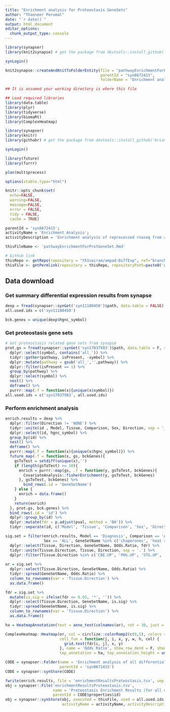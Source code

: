 ```yaml
---
title: "Enrichment analysis for Proteostasis GeneSets"
author: "Thanneer Perumal"
date: "`r date()`"
output: html_document
editor_options: 
  chunk_output_type: console
---
```

```r
library(synapser)
library(knit2synapse) # get the package from devtools::install_github('Sage-Bionetworks/knit2synapse')

synLogin()

knit2synapse::createAndKnitToFolderEntity(file = "pathwayEnrichmentForProtGeneSet.Rmd",
                                          parentId = "syn8672415",
                                          folderName = 'Enrichment analysis of all differentialy expressed genes for Proteostasis-Lysosome')
```

```r
## It is assumed your working directory is where this file

## Load required libraries
library(data.table)
library(plyr)
library(tidyverse)
library(biomaRt)
library(ComplexHeatmap)

library(synapser)
library(knitr)
library(githubr) # get the package from devtools::install_github('brian-bot/githubr')

synLogin()

library(future)
library(furrr)

plan(multiprocess)

options(xtable.type="html")

knitr::opts_chunk$set(
  echo=FALSE,
  warning=FALSE,
  message=FALSE,
  error = FALSE,
  tidy = FALSE,
  cache = TRUE)
```

```r
parentId = 'syn8672415';
activityName = 'Enrichment Analysis';
activityDescription = 'Enrichment analysis of reprocessed rnaseq from all 7 brain regions';

thisFileName <- 'pathwayEnrichmentForProtGeneSet.Rmd'

# Github link
thisRepo <- getRepo(repository = "th1vairam/ampad-DiffExp", ref="branch", refName='geneLevelAnalysis')
thisFile <- getPermlink(repository = thisRepo, repositoryPath=paste0('gene_level_analysis/',thisFileName))
```

## Data download
### Get summary differential expression results from synapse
```r
dexp = fread(synapser::synGet('syn11180450')$path, data.table = FALSE)
all.used.ids = c('syn11180450')

bck.genes = unique(dexp$hgnc_symbol)
```

### Get proteostasis gene sets
```r
# Get proteostasis related gene sets from synapse
prot.gs = fread(synapser::synGet('syn17037983')$path, data.table = F, sep = ',') %>%
  dplyr::select(symbol, contains('all_')) %>%
  tidyr::gather(pathway, isPresent, -symbol) %>%
  dplyr::mutate(pathway = gsub('all_','',pathway)) %>%
  dplyr::filter(isPresent == 1) %>%
  group_by(pathway) %>%
  dplyr::select(symbol) %>%
  nest() %>%
  deframe() %>%
  purrr::map(.f = function(x){unique(x$symbol)})
all.used.ids = c('syn17037983', all.used.ids)
```

### Perform enrichment analysis
```r
enrich.results = dexp %>%
  dplyr::filter(Direction != 'NONE') %>%
  tidyr::unite(id , Model, Tissue, Comparison, Sex, Direction, sep = '___') %>%
  dplyr::select(id, hgnc_symbol) %>%
  group_by(id) %>%
  nest() %>%
  deframe() %>%
  purrr::map(.f = function(x){unique(x$hgnc_symbol)}) %>%
  future_map(.f = function(x, gs, bckGenes){
    gsToTest = setdiff(unique(x),'')
    if (length(gsToTest) >= 10){
      enrich = purrr::map(gs, .f = function(y, gsToTest, bckGenes){
        CovariateAnalysis::fisherEnrichment(y, gsToTest, bckGenes)
      }, gsToTest, bckGenes) %>%
        bind_rows(.id = 'GeneSetName')
    } else {
      enrich = data.frame()
    }
    return(enrich)
  }, prot.gs, bck.genes) %>%
  bind_rows(.id = 'id') %>%
  dplyr::group_by(id) %>%
  dplyr::mutate(fdr = p.adjust(pval, method = 'BH')) %>%
  tidyr::separate(id, c('Model', 'Tissue', 'Comparison', 'Sex', 'Direction'), sep = '\\___')

sig.set = filter(enrich.results, Model == 'Diagnosis', Comparison == 'AD-CONTROL', 
                 Sex == 'ALL', GeneSetName %in% c('chaperones', 'heat shock proteins', 'lysosome', 'macroautophagy (DB)')) %>%
  dplyr::select(Tissue, Direction, GeneSetName, Odds.Ratio, fdr) %>%
  tidyr::unite(Tissue.Direction, Tissue, Direction, sep = '.') %>%
  dplyr::filter(Tissue.Direction %in% c('CBE.UP', 'PHG.UP', 'STG.UP', 'TCX.UP'))
  
or = sig.set %>%
  dplyr::select(Tissue.Direction, GeneSetName, Odds.Ratio) %>%
  tidyr::spread(GeneSetName, Odds.Ratio) %>%
  column_to_rownames(var = 'Tissue.Direction') %>%
  as.data.frame()

fdr = sig.set %>%
  mutate(is.sig = ifelse(fdr <= 0.05, '*', '')) %>%
  dplyr::select(Tissue.Direction, GeneSetName, is.sig) %>%
  tidyr::spread(GeneSetName, is.sig) %>%
  column_to_rownames(var = 'Tissue.Direction') %>%
  as.data.frame()

ha = HeatmapAnnotation(text = anno_text(colnames(or), rot = 30, just = "left", offset = unit(1, "mm")))

ComplexHeatmap::Heatmap(or, col = circlize::colorRamp2(c(0,5), colors = c('white', 'red')),
                        cell_fun = function(j, i, x, y, w, h, col) {
                          grid.text(fdr[i, j], x, y)
                        }, name = 'Odds Ratio', show_row_dend = F, show_column_dend = F, show_column_names = F,
                        top_annotation = ha, top_annotation_height = unit(2.2, "cm"))
```
```r
CODE = synapser::Folder(name = 'Enrichment analysis of all differentialy expressed genes for Proteostasis-Lysosome',
                        parentId = 'syn8672415')
CODE = synapser::synStore(CODE)

fwrite(enrich.results, file = 'enrichmentResultsProteostasis.tsv', sep = '\t')
obj = synapser::File('enrichmentResultsProteostasis.tsv', 
                     name = 'Proteostasis Enrichment Results (for all differential expression)', 
                     parentId = CODE$properties$id)
obj = synapser::synStore(obj, executed = thisFile, used = all.used.ids, 
                         activityName = activityName, activityDescription = activityDescription)
```

